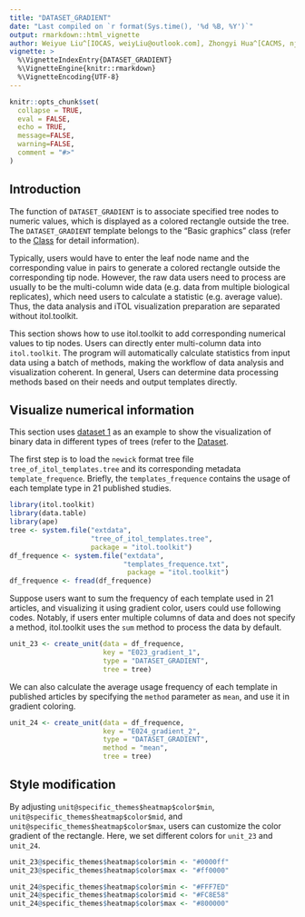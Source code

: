 ```yaml
---
title: "DATASET_GRADIENT"
date: "Last compiled on `r format(Sys.time(), '%d %B, %Y')`"
output: rmarkdown::html_vignette
author: Weiyue Liu^[IOCAS, weiyLiu@outlook.com], Zhongyi Hua^[CACMS, njbxhzy@hotmail.com], Tong Zhou^[IOCAS, tongzhou2017@gmail.com]
vignette: >
  %\VignetteIndexEntry{DATASET_GRADIENT}
  %\VignetteEngine{knitr::rmarkdown}
  %\VignetteEncoding{UTF-8}
---
```


```r
knitr::opts_chunk$set(
  collapse = TRUE,
  eval = FALSE,
  echo = TRUE,
  message=FALSE,
  warning=FALSE,
  comment = "#>"
)
```

## Introduction
The function of `DATASET_GRADIENT` is to associate specified tree nodes to numeric values, which is displayed as a colored rectangle outside the tree. The `DATASET_GRADIENT` template belongs to the "Basic graphics" class (refer to the [Class]() for detail information).

Typically, users would have to enter the leaf node name and the corresponding value in pairs to generate a colored rectangle outside the corresponding tip node. However, the raw data users need to process are usually to be the multi-column wide data (e.g. data from multiple biological replicates), which need users to calculate a statistic (e.g. average value). Thus, the data analysis and iTOL visualization preparation are separated without itol.toolkit.

This section shows how to use itol.toolkit to add corresponding numerical values to tip nodes. Users can directly enter multi-column data into `itol.toolkit`. The program will automatically calculate statistics from input data using a batch of methods, making the workflow of data analysis and visualization coherent. In general, Users can determine data processing methods based on their needs and output templates directly.

## Visualize numerical information
This section uses [dataset 1](https://github.com/TongZhou2017/itol.toolkit/tree/master/inst/extdata/dataset1) as an example to show the visualization of binary data in different types of trees (refer to the [Dataset](https://tongzhou2017.github.io/itol.toolkit/articles/Datasets.html).

The first step is to load the `newick` format tree file `tree_of_itol_templates.tree` and its corresponding metadata `template_frequence`. Briefly, the `templates_frequence` contains the usage of each template type in 21 published studies.
```r
library(itol.toolkit)
library(data.table)
library(ape)
tree <- system.file("extdata",
                    "tree_of_itol_templates.tree",
                    package = "itol.toolkit")
df_frequence <- system.file("extdata",
                            "templates_frequence.txt",
                             package = "itol.toolkit")
df_frequence <- fread(df_frequence)
```
Suppose users want to sum the frequency of each template used in 21 articles, and visualizing it using gradient color, users could use following codes. Notably, if users enter multiple columns of data and does not specify a method, itol.toolkit uses the `sum` method to process the data by default.
```r
unit_23 <- create_unit(data = df_frequence,
                       key = "E023_gradient_1",
                       type = "DATASET_GRADIENT",
                       tree = tree)
```
We can also calculate the average usage frequency of each template in published articles by specifying the `method` parameter as `mean`, and use it in gradient coloring.
```r
unit_24 <- create_unit(data = df_frequence,
                       key = "E024_gradient_2",
                       type = "DATASET_GRADIENT",
                       method = "mean",
                       tree = tree)
```

## Style modification
By adjusting `unit@specific_themes$heatmap$color$min`, `unit@specific_themes$heatmap$color$mid`, and `unit@specific_themes$heatmap$color$max`, users can customize the color gradient of the rectangle. Here, we set different colors for `unit_23` and `unit_24`.
```r
unit_23@specific_themes$heatmap$color$min <- "#0000ff"
unit_23@specific_themes$heatmap$color$max <- "#ff0000"

unit_24@specific_themes$heatmap$color$min <- "#FFF7ED"
unit_24@specific_themes$heatmap$color$mid <- "#FC8E58"
unit_24@specific_themes$heatmap$color$max <- "#800000"
```
